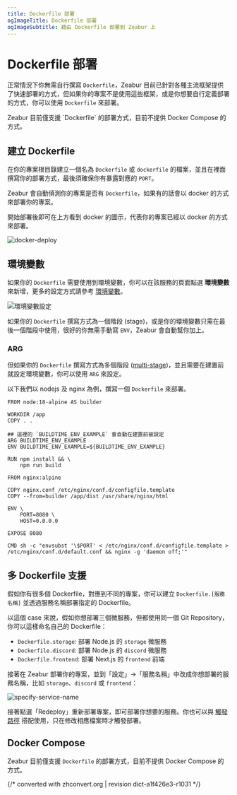 ```yaml
---
title: Dockerfile 部署
ogImageTitle: Dockerfile 部署
ogImageSubtitle: 藉由 Dockerfile 部署到 Zeabur 上
---
```



# Dockerfile 部署

正常情況下你無需自行撰寫 `Dockerfile`，Zeabur 目前已針對各種主流框架提供了快速部署的方式，但如果你的專案不是使用這些框架，或是你想要自行定義部署的方式，你可以使用 `Dockerfile` 來部署。

<Callout type="warning">
  Zeabur 目前僅支援 `Dockerfile` 的部署方式，目前不提供 Docker Compose 的方式。
</Callout>

## 建立 Dockerfile

在你的專案根目錄建立一個名為 `Dockerfile` 或 `dockerfile` 的檔案，並且在裡面撰寫你的部署方式，最後須確保你有暴露對應的 `PORT`。

Zeabur 會自動偵測你的專案是否有 `Dockerfile`，如果有的話會以 docker 的方式來部署你的專案。

<Callout type="info">
  開始部署後即可在上方看到 docker 的圖示，代表你的專案已經以 docker 的方式來部署。
</Callout>

![docker-deploy](/deploy/dockerfile/docker-deploy.png)

## 環境變數

如果你的 `Dockerfile` 需要使用到環境變數，你可以在該服務的頁面點選 **環境變數** 來新增，更多的設定方式請參考 [環境變數](/zh-TW/environment/variables)。

![環境變數設定](/environment/add-variables.png)

如果你的 `Dockerfile` 撰寫方式為一個階段 (stage)，或是你的環境變數只需在最後一個階段中使用，很好的你無需手動寫 `ENV`，Zeabur 會自動幫你加上。

### ARG

但如果你的 `Dockerfile` 撰寫方式為多個階段 ([multi-stage](https://docs.docker.com/build/building/multi-stage/))，並且需要在建置前就設定環境變數，你可以使用 `ARG` 來設定。

以下我們以 nodejs 及 nginx 為例，撰寫一個 `Dockerfile` 來部署。

```docker {7-8} copy
FROM node:18-alpine AS builder

WORKDIR /app
COPY . .

## 這裡的 `BUILDTIME_ENV_EXAMPLE` 會自動在建置前被設定
ARG BUILDTIME_ENV_EXAMPLE
ENV BUILDTIME_ENV_EXAMPLE=${BUILDTIME_ENV_EXAMPLE}

RUN npm install && \
    npm run build

FROM nginx:alpine

COPY nginx.conf /etc/nginx/conf.d/configfile.template
COPY --from=builder /app/dist /usr/share/nginx/html

ENV \
    PORT=8080 \
    HOST=0.0.0.0

EXPOSE 8080

CMD sh -c "envsubst '\$PORT' < /etc/nginx/conf.d/configfile.template > /etc/nginx/conf.d/default.conf && nginx -g 'daemon off;'"
```

## 多 Dockerfile 支援

假如你有很多個 Dockerfile，對應到不同的專案，你可以建立 `Dockerfile.[服務名稱]` 並透過服務名稱部署指定的 Dockerfile。

以這個 case 來說，假如你想部署三個微服務，但都使用同一個 Git Repository，你可以這樣命名自己的 Dockerfile：

- `Dockerfile.storage`: 部署 Node.js 的 `storage` 微服務
- `Dockerfile.discord`: 部署 Node.js 的 `discord` 微服務
- `Dockerfile.frontend`: 部署 Next.js 的 `frontend` 前端

接著在 Zeabur 部署你的專案，並到「設定」→「服務名稱」中改成你想部署的服務名稱，比如 `storage`、`discord` 或 `frontend`：

![specify-service-name](/deploy/dockerfile/specify-service-name.png)

接著點選「Redeploy」重新部署專案，即可部署你想要的服務。你也可以與 [觸發路徑](./watch-paths) 搭配使用，只在修改相應檔案時才觸發部署。

## Docker Compose

Zeabur 目前僅支援 `Dockerfile` 的部署方式，目前不提供 Docker Compose 的方式。

{/* converted with zhconvert.org | revision dict-a1f426e3-r1031 */}
